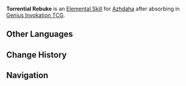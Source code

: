 {{Genius Invokation TCG Skill Infobox
|image      = Torrential Rebuke Character Card Skill.png
|type       = Elemental Skill
|character  = Azhdaha
|element    = Hydro
|matching   = 3
|effect     = Deals 3 {{color|Hydro DMG}}. This character gains '''Stone Facets: Elemental Crystallization'''.<br><br>{{Icon/TCG|Stone Facets}} '''Stone Facets: Elemental Crystallization'''<br>'''After this character takes {{color|Cryo}}/{{color|Hydro}}/{{color|Pyro}}/{{color|Electro}} DMG:''' If this character currently has not absorbed the power of this element, remove this effect, and then this character performs '''Elemental Absorption'''.
|order      = 6
}}
'''Torrential Rebuke''' is an [[Character Card Elemental Skill|Elemental Skill]] for [[Azhdaha (Character Card)|Azhdaha]] after absorbing {{Hydro}} in [[Genius Invokation TCG]].

==Other Languages==
{{Other Languages
|en      = Torrential Rebuke
|zhs     = 洪流重斥
|zhs_rm  = 
|zht     = 洪流重斥
|zht_rm  = 
|zh_tl   = 
|ja      = 激流の掃討
|ja_rm   = Gekiryuu no Soutou
|ja_tl   = Torrential Sweep
|ko      = 격류 범람
|ko_rm   = 
|ko_tl   = 
|es      = Reprimenda torrencial
|es_tl   = Torrential Reprimand
|fr      = Réprimande torrentielle
|fr_tl   = Torrential Reprimand
|ru      = Ливень осуждения
|ru_tl   = 
|th      = Torrential Rebuke
|vi      = Hồng Thủy Sát Phạt
|vi_tl   = 
|de      = Tosender Zorn
|de_tl   = Raging Wrath
|id      = Torrential Rebuke
|pt      = Repreensão Torrencial
|pt_tl   = 
|tr      = Şiddetli Azar
|tr_tl   = 
|it      = Rimprovero torrenziale
|it_tl   = 
}}

==Change History==
{{Change History|4.3}}

==Navigation==
{{Genius Invokation TCG Skill Navbox|Azhdaha}}